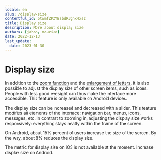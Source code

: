 ```yaml
---
locale: en
slug: /display-size
contentful_id: 5twmfZPXYBsbdR3gnx4xsz
title: Display size
description: More about display size
authors: [johan, maurice]
date: 2022-12-13
last_update:
  date: 2023-01-30
---
```


# Display size

In addition to the [zoom function](/en/stats/zoom) and the [enlargement of letters](/en/articles/assistive-technologies/text-enlargement), it is also possible to adjust the display size of other screen items, such as icons. People with less good eyesight can thus make the interface more accessible. This feature is only available on Android devices.

The display size can be increased and decreased with a slider. This feature modifies all elements of the interface: navigation bar, menus, icons, messages, etc. In contrast to zooming in, adjusting the display size works responsively: everything stays neatly within the frame of the screen.

On Android, about 15% percent of users increase the size of the screen. By the way, about 8% reduces the display size.

<TwoColumnBlock>
  <LeftColumn>
    <ColumnRow>
      <TextBlock showBackgroundColor={true}>
        The metric for display size on iOS is not available at the moment.
        <CustomLink
          url="/en/stats/display-size"
          label="More about display size"
        />
      </TextBlock>
    </ColumnRow>
  </LeftColumn>
  <RightColumn>
    <ColumnRow>
      <PercentageBlock
        metrics={[
          { title: 'Bigger display size', key: 'android-screen_display_scale_default_comparison-bigger', isPercentage: true }
        ]}
        label="More about display size"
        url="/en/stats/display-size">
        increase display size on Android.
      </PercentageBlock>
    </ColumnRow>
  </RightColumn>
</TwoColumnBlock>
